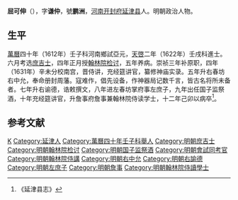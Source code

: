 '''屈可伸'''（{{bd|？||1639年||}}），字'''谦仲'''，號'''鹏洲'''，[[河南|河南]][[开封府|开封府]][[延津县|延津县]]人。明朝政治人物。

==生平==
[[萬曆|萬曆]]四十年（1612年）壬子科河南鄉試亞元，[[天啓|天啓]]二年（1622年）壬戌科進士。六月考选[[庶吉士|庶吉士]]，四年正月授[[翰林院检讨|翰林院检讨]]，五年养病。崇祯三年补原职，四年（1631年）辛未分校南宫，晋侍讲，充经筵讲官，纂修神庙实录。五年升右春坊右中允，奉命册封周藩。寇难作，倡先设备，作神器局记数千言，皆古名将所未备者。七年升右谕德，诰敕撰文，八年进左春坊掌府事左庶子，九年出任国子监祭酒，十年充经筵讲官，升詹事府詹事兼翰林院侍读学士，十二年己卯以病卒<ref>《延津县志》</ref>。

==参考文献==
{{reflist}}

{{天啓二年壬戌科殿試金榜}}

{{Authority control}}

{{DEFAULTSORT:}}
[[Category:屈姓|K]]
[[Category:延津人|Category:延津人]]
[[Category:萬曆四十年壬子科舉人|Category:萬曆四十年壬子科舉人]]
[[Category:明朝庶吉士|Category:明朝庶吉士]]
[[Category:明朝翰林院检讨|Category:明朝翰林院检讨]]
[[Category:明朝国子监祭酒|Category:明朝国子监祭酒]]
[[Category:明朝會試同考官|Category:明朝會試同考官]]
[[Category:明朝翰林院侍講|Category:明朝翰林院侍講]]
[[Category:明朝右中允|Category:明朝右中允]]
[[Category:明朝右諭德|Category:明朝右諭德]]
[[Category:明朝左庶子|Category:明朝左庶子]]
[[Category:明朝詹事|Category:明朝詹事]]
[[Category:明朝翰林院侍讀學士|Category:明朝翰林院侍讀學士]]


{{明朝官员小作品}}